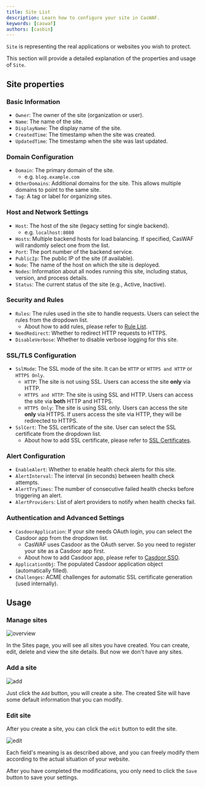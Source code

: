 ```yaml
---
title: Site List
description: Learn how to configure your site in CasWAF.
keywords: [caswaf]
authors: [casbin]
---
```


`Site` is representing the real applications or websites you wish to protect.

This section will provide a detailed explanation of the properties and usage of `Site`.

## Site properties

### Basic Information

- `Owner`: The owner of the site (organization or user).
- `Name`: The name of the site.
- `DisplayName`: The display name of the site.
- `CreatedTime`: The timestamp when the site was created.
- `UpdatedTime`: The timestamp when the site was last updated.

### Domain Configuration

- `Domain`: The primary domain of the site.
  - e.g. `blog.example.com`
- `OtherDomains`: Additional domains for the site. This allows multiple domains to point to the same site.
- `Tag`: A tag or label for organizing sites.

### Host and Network Settings

- `Host`: The host of the site (legacy setting for single backend).
  - e.g. `localhost:8080`
- `Hosts`: Multiple backend hosts for load balancing. If specified, CasWAF will randomly select one from the list.
- `Port`: The port number of the backend service.
- `PublicIp`: The public IP of the site (if available).
- `Node`: The name of the host on which the site is deployed.
- `Nodes`: Information about all nodes running this site, including status, version, and process details.
- `Status`: The current status of the site (e.g., Active, Inactive).

### Security and Rules

- `Rules`: The rules used in the site to handle requests. Users can select the rules from the dropdown list.
  - About how to add rules, please refer to [Rule List](/docs/rule).
- `NeedRedirect`: Whether to redirect HTTP requests to HTTPS.
- `DisableVerbose`: Whether to disable verbose logging for this site.

### SSL/TLS Configuration

- `SslMode`: The SSL mode of the site. It can be `HTTP` or `HTTPS and HTTP` or `HTTPS Only`.
  - `HTTP`: The site is not using SSL. Users can access the site **only** via HTTP.
  - `HTTPS and HTTP`: The site is using SSL and HTTP. Users can access the site via **both** HTTP and HTTPS.
  - `HTTPS Only`: The site is using SSL only. Users can access the site **only** via HTTPS. If users access the site via HTTP, they will be redirected to HTTPS.
- `SslCert`: The SSL certificate of the site. User can select the SSL certificate from the dropdown list.
  - About how to add SSL certificate, please refer to [SSL Certificates](/docs/cert).

### Alert Configuration

- `EnableAlert`: Whether to enable health check alerts for this site.
- `AlertInterval`: The interval (in seconds) between health check attempts.
- `AlertTryTimes`: The number of consecutive failed health checks before triggering an alert.
- `AlertProviders`: List of alert providers to notify when health checks fail.

### Authentication and Advanced Settings

- `CasdoorApplication`: If your site needs OAuth login, you can select the Casdoor app from the dropdown list.
  - CasWAF uses Casdoor as the OAuth server. So you need to register your site as a Casdoor app first.
  - About how to add Casdoor app, please refer to [Casdoor SSO](/docs/casdoor-sso).
- `ApplicationObj`: The populated Casdoor application object (automatically filled).
- `Challenges`: ACME challenges for automatic SSL certificate generation (used internally).

## Usage

### Manage sites

![overview](/img/sites/sites.png)

In the Sites page, you will see all sites you have created. You can create, edit, delete and view the site details. But now we don't have any sites.

### Add a site

![add](/img/sites/addsite.png)

Just click the `Add` button, you will create a site. The created Site will have some default information that you can modify.

### Edit site

After you create a site, you can click the `edit` button to edit the site.

![edit](/img/sites/editsite.png)

Each field's meaning is as described above, and you can freely modify them according to the actual situation of your website.

After you have completed the modifications, you only need to click the `Save` button to save your settings.
